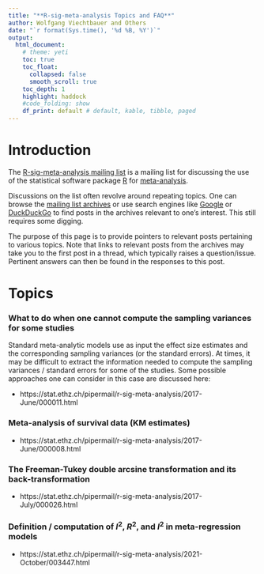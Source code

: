 ```yaml
---
title: "**R-sig-meta-analysis Topics and FAQ**"
author: Wolfgang Viechtbauer and Others
date: "`r format(Sys.time(), '%d %B, %Y')`"
output:
  html_document:
    # theme: yeti
    toc: true
    toc_float:
      collapsed: false
      smooth_scroll: true
    toc_depth: 1
    highlight: haddock
    #code_folding: show
    df_print: default # default, kable, tibble, paged
---
```


# Introduction

The [R-sig-meta-analysis mailing list](https://stat.ethz.ch/mailman/listinfo/r-sig-meta-analysis) is a mailing list for discussing the use of the statistical software package [R](https://www.r-project.org) for [meta-analysis](https://en.wikipedia.org/wiki/Meta-analysis).

Discussions on the list often revolve around repeating topics. One can browse the [mailing list archives](https://stat.ethz.ch/pipermail/r-sig-meta-analysis/) or use search engines like [Google](https://www.google.com/search?hl=EN&source=hp&q=site:https://stat.ethz.ch/pipermail/r-sig-meta-analysis
) or [DuckDuckGo](https://duckduckgo.com/?q=site:https://stat.ethz.ch/pipermail/r-sig-meta-analysis&ia=web) to find posts in the archives relevant to one's interest. This still requires some digging.

The purpose of this page is to provide pointers to relevant posts pertaining to various topics. Note that links to relevant posts from the archives may take you to the first post in a thread, which typically raises a question/issue. Pertinent answers can then be found in the responses to this post.

# Topics

### What to do when one cannot compute the sampling variances for some studies

Standard meta-analytic models use as input the effect size estimates and the corresponding sampling variances (or the standard errors). At times, it may be difficult to extract the information needed to compute the sampling variances / standard errors for some of the studies. Some possible approaches one can consider in this case are discussed here:

- https://stat.ethz.ch/pipermail/r-sig-meta-analysis/2017-June/000011.html

### Meta-analysis of survival data (KM estimates)

- https://stat.ethz.ch/pipermail/r-sig-meta-analysis/2017-June/000008.html

### The Freeman-Tukey double arcsine transformation and its back-transformation

- https://stat.ethz.ch/pipermail/r-sig-meta-analysis/2017-July/000026.html

### Definition / computation of $I^2$, $R^2$, and $I^2$ in meta-regression models

- https://stat.ethz.ch/pipermail/r-sig-meta-analysis/2021-October/003447.html
